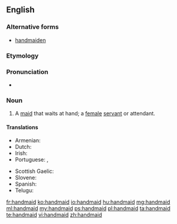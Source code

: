 ==English==

===Alternative forms===
* [[handmaiden]]

===Etymology===
{{compound|hand|maid|lang=en}}

{{etystub}}

===Pronunciation===
* {{a|US}} {{IPA|/ˈhændˌmeɪd/|lang=en}}

===Noun===
{{en-noun}}

# A [[maid]] that waits at hand; a [[female]] [[servant]] or attendant.

====Translations====
{{trans-top|maid that waits at hand}}
* Armenian: {{t|hy|աղախին|sc=Armn}}
* Dutch: {{t|nl|dienstmaagd}}
* Irish: {{t|ga|bansclábhaí|m}}
* Portuguese: {{t+|pt|empregada|f}}, {{t+|pt|donzela|f}}
{{trans-mid}}
* Scottish Gaelic: {{t|gd|ban-òglach|f}}
* Slovene: {{t|sl|služkinja|f}}
* Spanish: {{t+|es|azafata|f}}
* Telugu: {{t+|te|దాసి|f|tr=dāsi}}
{{trans-bottom}}

[[fr:handmaid]]
[[ko:handmaid]]
[[io:handmaid]]
[[hu:handmaid]]
[[mg:handmaid]]
[[ml:handmaid]]
[[my:handmaid]]
[[ps:handmaid]]
[[pl:handmaid]]
[[ta:handmaid]]
[[te:handmaid]]
[[vi:handmaid]]
[[zh:handmaid]]